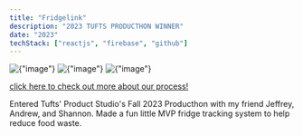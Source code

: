 ```yaml
---
title: "Fridgelink"
description: "2023 TUFTS PRODUCTHON WINNER"
date: "2023"
techStack: ["reactjs", "firebase", "github"]
---
```



<div className="project-hero-image-container">
  <Image src={Fridgelink1} alt={"image"} className="project-hero-image" />
  <Image src={Fridgelink2} alt={"image"} className="project-hero-image" />
  <Image src={Fridgelink3} alt={"image"} className="project-hero-image" />
</div>

[click here to check out more about our process!](https://devpost.com/software/myvoterinfo)

<SectionTitle title="OVERVIEW" />

Entered Tufts' Product Studio's Fall 2023 Producthon with my friend Jeffrey,
Andrew, and Shannon. Made a fun little MVP fridge tracking system to help reduce
food waste.
